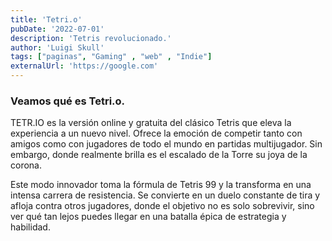 ```yaml
---
title: 'Tetri.o'
pubDate: '2022-07-01'
description: 'Tetris revolucionado.'
author: 'Luigi Skull'
tags: ["paginas", "Gaming" , "web" , "Indie"]
externalUrl: 'https://google.com' 
---
```



### Veamos qué es Tetri.o.


TETR.IO es la versión online y gratuita del clásico Tetris que eleva la experiencia a un nuevo nivel. Ofrece la emoción de competir tanto con amigos como con jugadores de todo el mundo en partidas multijugador. Sin embargo, donde realmente brilla es el escalado de la Torre su joya de la corona.

Este modo innovador toma la fórmula de Tetris 99 y la transforma en una intensa carrera de resistencia. Se convierte en un duelo constante de tira y afloja contra otros jugadores, donde el objetivo no es solo sobrevivir, sino ver qué tan lejos puedes llegar en una batalla épica de estrategia y habilidad.
